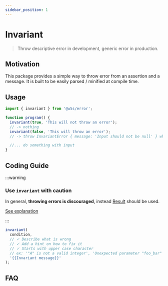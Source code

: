 ```yaml
---
sidebar_position: 1
---
```



# Invariant

> Throw descriptive error in development, generic error in production.

<PackageBadgeGroup apiHref="/api/error/function/invariant" />

## Motivation

This package provides a simple way to throw error from an assertion and a message.
It is built to be easily parsed / minified at compile time.

## Usage

```typescript
import { invariant } from '@w5s/error';

function program() {
  invariant(true, 'This will not throw an error'); 
  // -> nothing
  invariant(false, 'This will throw an error'); 
  // -> throw InvariantError { message: 'Input should not be null' } when input is null or undefined

  //... do something with input
}
```

## Coding Guide

:::warning

### Use `invariant` with caution

In general, **throwing errors is discouraged**, instead [Result](../core/result) should be used.

[See explanation](./error#throwing-errors)

:::

```typescript
invariant(
  condition, 
  // ✓ Describe what is wrong
  // ✓ Add a hint on how to fix it
  // ✓ Starts with upper case character
  // ex: '"A" is not a valid integer', 'Unexpected parameter "foo_bar"', ...
  '{{Invariant message}}'
);
```

## FAQ
